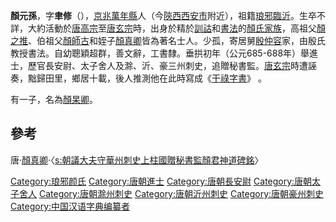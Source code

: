 '''顏元孫'''，字'''聿修'''（{{bd|？||？|catIdx=Y顏}}），[[京兆府|京兆]][[万年县_(北周)|萬年縣]]人（今[[陝西|陝西]][[西安市|西安市]]附近），祖籍[[琅邪|琅邪]][[臨沂|臨沂]]。生卒不詳，大約活動於[[唐高宗|唐高宗]]至[[唐玄宗|唐玄宗]]時，出身於精於[[訓詁|訓詁]]和[[書法|書法]]的[[琅邪颜氏|顏氏家族]]，高祖父[[顏之推|顏之推]]、伯祖父[[顏師古|顏師古]]和姪子[[顏真卿|顏真卿]]皆為著名士人。少孤，寄居舅[[殷仲容|殷仲容]]家，由殷氏教授書法。自幼聰穎超群，善文辭，工書隸。垂拱初年（公元685-688年）舉進士，歷官長安尉、太子舍人及滁、沂、豪三州刺史，追贈秘書監。[[唐玄宗|唐玄宗]]時遭誣奏，黜歸田里，鄉居十載，後人推測他在此時寫成《[[干祿字書|干祿字書]]》 。

有一子，名為[[顏杲卿|顏杲卿]]。

==參考==
唐·[[顏真卿|顏真卿]]·〈[[s:朝議大夫守華州刺史上柱國贈秘書監顏君神道碑銘|s:朝議大夫守華州刺史上柱國贈秘書監顏君神道碑銘]]〉

{{DEFAULTSORT:Y}}
[[Category:琅邪颜氏|Category:琅邪颜氏]]
[[Category:唐朝進士|Category:唐朝進士]]
[[Category:唐朝長安尉|Category:唐朝長安尉]]
[[Category:唐朝太子舍人|Category:唐朝太子舍人]]
[[Category:唐朝滁州刺史|Category:唐朝滁州刺史]]
[[Category:唐朝沂州刺史|Category:唐朝沂州刺史]]
[[Category:唐朝豪州刺史|Category:唐朝豪州刺史]]
[[Category:中国汉语字典编纂者|Category:中国汉语字典编纂者]]